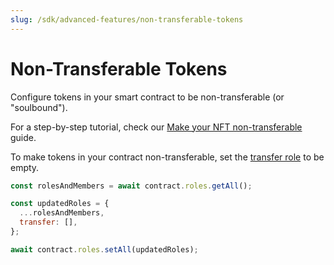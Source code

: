 ```yaml
---
slug: /sdk/advanced-features/non-transferable-tokens
---
```



# Non-Transferable Tokens

Configure tokens in your smart contract to be non-transferable (or "soulbound").

For a step-by-step tutorial, check our [Make your NFT non-transferable](/guides/make-your-nft-non-transferable) guide.

To make tokens in your contract non-transferable, set the [transfer role](/sdk/advanced-features/permission-controls) to be empty.

```javascript
const rolesAndMembers = await contract.roles.getAll();

const updatedRoles = {
  ...rolesAndMembers,
  transfer: [],
};

await contract.roles.setAll(updatedRoles);
```
